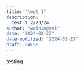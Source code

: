 ```yaml
---
title: "test_1"
description:  |
  test_1 2/23/24
author: "weiningmai"
date: "2024-02-23"
date-modified: "2024-02-23"
draft: FALSE
---
```

testing
